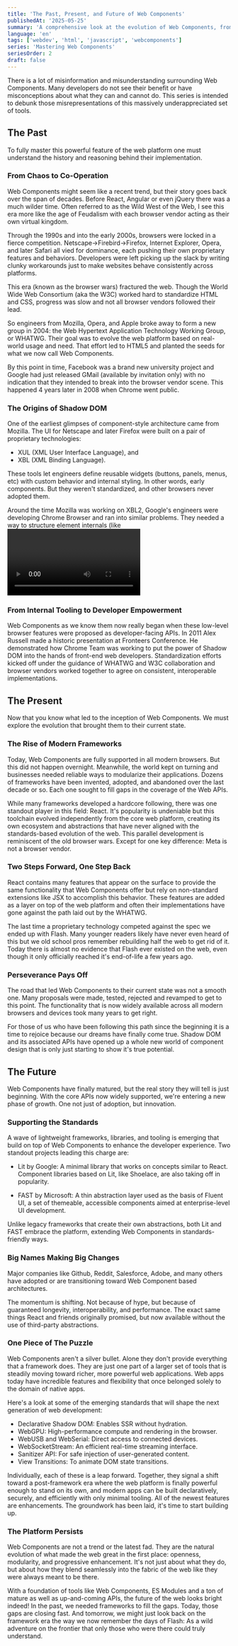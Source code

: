 ```yaml
---
title: 'The Past, Present, and Future of Web Components'
publishedAt: '2025-05-25'
summary: 'A comprehensive look at the evolution of Web Components, from their historical origins to their current state and future potential.'
language: 'en'
tags: ['webdev', 'html', 'javascript', 'webcomponents']
series: 'Mastering Web Components'
seriesOrder: 2
draft: false
---
```


There is a lot of misinformation and misunderstanding surrounding Web Components. Many developers do not see their benefit or have misconceptions about what they can and cannot do. This series is intended to debunk those misrepresentations of this massively underappreciated set of tools.

## The Past

To fully master this powerful feature of the web platform one must understand the history and reasoning behind their implementation.

### From Chaos to Co-Operation

Web Components might seem like a recent trend, but their story goes back over the span of decades. Before React, Angular or even jQuery there was a much wilder time. Often referred to as the Wild West of the Web, I see this era more like the age of Feudalism with each browser vendor acting as their own virtual kingdom.

Through the 1990s and into the early 2000s, browsers were locked in a fierce competition. Netscape->Firebird->Firefox, Internet Explorer, Opera, and later Safari all vied for dominance, each pushing their own proprietary features and behaviors. Developers were left picking up the slack by writing clunky workarounds just to make websites behave consistently across platforms.

This era (known as the browser wars) fractured the web. Though the World Wide Web Consortium (aka the W3C) worked hard to standardize HTML and CSS, progress was slow and not all browser vendors followed their lead.

So engineers from Mozilla, Opera, and Apple broke away to form a new group in 2004: the Web Hypertext Application Technology Working Group, or WHATWG. Their goal was to evolve the web platform based on real-world usage and need. That effort led to HTML5 and planted the seeds for what we now call Web Components.

By this point in time, Facebook was a brand new university project and Google had just released GMail (available by invitation only) with no indication that they intended to break into the browser vendor scene. This happened 4 years later in 2008 when Chrome went public.

### The Origins of Shadow DOM

One of the earliest glimpses of component-style architecture came from Mozilla. The UI for Netscape and later Firefox were built on a pair of proprietary technologies:

- XUL (XML User Interface Language), and
- XBL (XML Binding Language).

These tools let engineers define reusable widgets (buttons, panels, menus, etc) with custom behavior and internal styling. In other words, early components. But they weren't standardized, and other browsers never adopted them.

Around the time Mozilla was working on XBL2, Google's engineers were developing Chrome Browser and ran into similar problems. They needed a way to structure element internals (like <video> player controls) without exposing them to developers or letting page styles bleed in. Their solution was Shadow DOM, a browser-native mechanism for true encapsulation. At first, this was used only for browser widgets. But the power it offered made it a prime candidate for something more ambitious.

### From Internal Tooling to Developer Empowerment

Web Components as we know them now really began when these low-level browser features were proposed as developer-facing APIs. In 2011 Alex Russell made a historic presentation at Fronteers Conference. He demonstrated how Chrome Team was working to put the power of Shadow DOM into the hands of front-end web developers. Standardization efforts kicked off under the guidance of WHATWG and W3C collaboration and browser vendors worked together to agree on consistent, interoperable implementations.

## The Present

Now that you know what led to the inception of Web Components. We must explore the evolution that brought them to their current state.

### The Rise of Modern Frameworks

Today, Web Components are fully supported in all modern browsers. But this did not happen overnight. Meanwhile, the world kept on turning and businesses needed reliable ways to modularize their applications. Dozens of frameworks have been invented, adopted, and abandoned over the last decade or so. Each one sought to fill gaps in the coverage of the Web APIs.

While many frameworks developed a hardcore following, there was one standout player in this field: React. It's popularity is undeniable but this toolchain evolved independently from the core web platform, creating its own ecosystem and abstractions that have never aligned with the standards-based evolution of the web. This parallel development is reminiscent of the old browser wars. Except for one key difference: Meta is not a browser vendor.

### Two Steps Forward, One Step Back

React contains many features that appear on the surface to provide the same functionality that Web Components offer but rely on non-standard extensions like JSX to accomplish this behavior. These features are added as a layer on top of the web platform and often their implementations have gone against the path laid out by the WHATWG.

The last time a proprietary technology competed against the spec we ended up with Flash. Many younger readers likely have never even heard of this but we old school pros remember rebuilding half the web to get rid of it. Today there is almost no evidence that Flash ever existed on the web, even though it only officially reached it's end-of-life a few years ago.

### Perseverance Pays Off

The road that led Web Components to their current state was not a smooth one. Many proposals were made, tested, rejected and revamped to get to this point. The functionality that is now widely available across all modern browsers and devices took many years to get right.

For those of us who have been following this path since the beginning it is a time to rejoice because our dreams have finally come true. Shadow DOM and its associated APIs have opened up a whole new world of component design that is only just starting to show it's true potential.

## The Future

Web Components have finally matured, but the real story they will tell is just beginning. With the core APIs now widely supported, we're entering a new phase of growth. One not just of adoption, but innovation.

### Supporting the Standards

A wave of lightweight frameworks, libraries, and tooling is emerging that build on top of Web Components to enhance the developer experience. Two standout projects leading this charge are:

- Lit by Google: A minimal library that works on concepts similar to React. Component libraries based on Lit, like Shoelace, are also taking off in popularity.

- FAST by Microsoft: A thin abstraction layer used as the basis of Fluent UI, a set of themeable, accessible components aimed at enterprise-level UI development.

Unlike legacy frameworks that create their own abstractions, both Lit and FAST embrace the platform, extending Web Components in standards-friendly ways.

### Big Names Making Big Changes

Major companies like Github, Reddit, Salesforce, Adobe, and many others have adopted or are transitioning toward Web Component based architectures.

The momentum is shifting. Not because of hype, but because of guaranteed longevity, interoperability, and performance. The exact same things React and friends originally promised, but now available without the use of third-party abstractions.

### One Piece of The Puzzle

Web Components aren't a silver bullet. Alone they don't provide everything that a framework does. They are just one part of a larger set of tools that is steadily moving toward richer, more powerful web applications. Web apps today have incredible features and flexibility that once belonged solely to the domain of native apps.

Here's a look at some of the emerging standards that will shape the next generation of web development:

- Declarative Shadow DOM: Enables SSR without hydration.
- WebGPU: High-performance compute and rendering in the browser.
- WebUSB and WebSerial: Direct access to connected devices.
- WebSocketStream: An efficient real-time streaming interface.
- Sanitizer API: For safe injection of user-generated content.
- View Transitions: To animate DOM state transitions.

Individually, each of these is a leap forward. Together, they signal a shift toward a post-framework era where the web platform is finally powerful enough to stand on its own, and modern apps can be built declaratively, securely, and efficiently with only minimal tooling. All of the newest features are enhancements. The groundwork has been laid, it's time to start building up.

### The Platform Persists

Web Components are not a trend or the latest fad. They are the natural evolution of what made the web great in the first place: openness, modularity, and progressive enhancement. It's not just about what they do, but about how they blend seamlessly into the fabric of the web like they were always meant to be there.

With a foundation of tools like Web Components, ES Modules and a ton of mature as well as up-and-coming APIs, the future of the web looks bright indeed! In the past, we needed frameworks to fill the gaps. Today, those gaps are closing fast. And tomorrow, we might just look back on the framework era the way we now remember the days of Flash: As a wild adventure on the frontier that only those who were there could truly understand.
